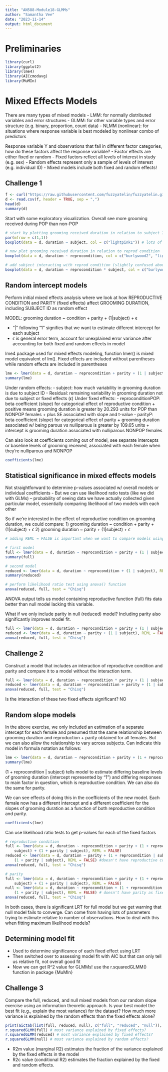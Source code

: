 ```yaml
---
title: "AN588-Module18-GLMMs"
author: "Samantha Vee"
date: "2023-11-14"
output: html_document
---
```

# Preliminaries
```r
library(curl)
library(ggplot2)
library(lme4)
library(AICcmodavg)
library(MuMIn)
```

# Mixed Effects Models
There are many types of mixed models
- LMM: for normally distributed variables and error structures
- GLMM: for other variable types and error structure (e.g. binary, proportion, count data) 
- NLMM (nonlinear): for situations where response variable is best modeled by nonlinear combo of predictors

Response variable Y and observations that fall in different factor categories, how do these factors affect the response variable?
- Factor effects are either fixed or random
- Fixed factors reflect all levels of interest in study (e.g. sex)
- Random effects represent only a sample of levels of interest (e.g. individual ID)
- Mixed models include both fixed and random effects! 

## Challenge 1
```r
f <- curl("https://raw.githubusercontent.com/fuzzyatelin/fuzzyatelin.github.io/master/AN588_Fall21/chimpgrooming.csv")
d <- read.csv(f, header = TRUE, sep = ",")
head(d)
summary(d)
```
Start with some exploratory visualization. Overall see more grooming received during POP than non-POP
```r
# start by plotting grooming received duration in relation to subject ID
par(mfrow = c(1,1))
boxplot(data = d, duration ~ subject, col = c("lightpink1")) # lots of individual variation

# now plot grooming received duration in relation to reprod condition
boxplot(data = d, duration ~ reprocondition, col = c("burlywood2", "lightpink1"))

# add subject interacting with reprod condition (slightly confused about this graph)
boxplot(data = d, duration ~ reprocondition * subject, col = c("burlywood2", "lightpink1"))
```

## Random intercept models
Perform initial mixed effects analysis where we look at how REPRODUCTIVE CONDITION and PARITY (fixed effects) affect GROOMING DURATION, including SUBJECT ID as random effect

MODEL: grooming duration ~ condition + parity + (1|subject) + ϵ

- “|” following “1” signifies that we want to estimate different intercept for each subject
- ϵ is general error term, account for unexplained error variance after accounting for both fixed and random effects in model

lme4 package used for mixed effects modeling, function lmer() is mixed model equivalent of lm(). Fixed effects are included without parentheses while random effects are included in parentheses
```r
lme <- lmer(data = d, duration ~ reprocondition + parity + (1 | subject))
summary(lme)
```

Under random effects:
- subject: how much variability in grooming duration is due to subject ID
- Residual: remaining variability in grooming duration not due to subject or fixed effects (ϵ)
Under fixed effects:
- reproconditionPOP: beta coefficient (slope) for categorical effect of reproductive condition
    + positive means grooming duration is greater by 20.293 units for POP than NONPOP females
    + plus SE associated with slope and t-value
- parityP: beta coefficient (slope) for categorical effect of parity
    + grooming duration associated w/ being parous vs nulliparous is greater by 109.65 units
    + intercept is grooming duration associated with nulliparous NONPOP females
    
Can also look at coefficients coming out of model, see separate intercepts or baseline levels of grooming received, associated with each female when they're nulliparous and NONPOP
```r
coefficients(lme)
```

## Statistical significance in mixed effects models
Not straightforward to determine p-values associated w/ overall models or individual coefficients
- But we can use likelihood ratio tests (like we did with GLMs) -- probability of seeing data we have actually collected given particular model, essentially comparing likelihood of two models with each other

So if we're interested in the effect of reproductive condition on grooming duration, we could compare:
1) grooming duration ~ condition + parity + (1|subject) + ϵ
2) grooming duration ~ parity + (1|subject) + ϵ
```r
# adding REML = FALSE is important when we want to compare models using the likelihood ratio test. REML uses different algorithm than orginary likelihood, which is what we're using here

# first model
full <- lmer(data = d, duration ~ reprocondition + parity + (1 | subject), REML = FALSE)
summary(full)

# second model
reduced <- lmer(data = d, duration ~ reprocondition + (1 | subject), REML = FALSE)
summary(reduced)

# perform likelihood ratio test using anova() function
anova(reduced, full, test = "Chisq")
```
ANOVA output tells us model containing reproductive function (full) fits data better than null model lacking this variable. 

What if we only include parity in null (reduced) model? Including parity also significantly improves model fit.
```r
full <- lmer(data = d, duration ~ reprocondition + parity + (1 | subject), REML = FALSE)
reduced <- lmer(data = d, duration ~ parity + (1 | subject), REML = FALSE)
anova(reduced, full, test = "Chisq")
```

## Challenge 2
Construct a model that includes an interaction of reproductive condition and parity and compare it to a model without the interaction term. 
```r
full <- lmer(data = d, duration ~ reprocondition * parity + (1 | subject), REML = FALSE)
reduced <- lmer(data = d, duration ~ reprocondition + parity + (1 | subject), REML = FALSE)
anova(reduced, full, test = "Chisq")
```

Is the interaction of these two fixed effects significant? NO

## Random slope models
In the above exercise, we only included an estimation of a separate intercept for each female and presumed that the same relationship between grooming duration and reproduction + parity obtained for all females. But we can also allow the relationship to vary across subjects. 
Can indicate this model in formula notation as follows:
```r
lme <- lmer(data = d, duration ~ reprocondition + parity + (1 + reprocondition | subject) + (1 + parity | subject), REML = FALSE)
summary(lme)
```

(1 + reprocondition | subject) tells model to estimate differing baseline levels of grooming duration (intercept represented by "1") and differing responses to main factor in question, which is reproductive condition. We can also do the same for parity.

We can see effects of doing this in the coefficients of the new model. Each female now has a different intercept and a different coefficient for the slopes of grooming duration as a function of both reproductive condition and parity.
```r
coefficients(lme)
```

Can use likelihood ratio tests to get p-values for each of the fixed factors
```r
# reproductive condition
full <- lmer(data = d, duration ~ reprocondition + parity + (1 + reprocondition |
    subject) + (1 + parity | subject), REML = FALSE)
reduced <- lmer(data = d, duration ~ parity + (1 + reprocondition | subject) +
    (1 + parity | subject), REML = FALSE) #doesn't have reproductive condition as fixed effect
anova(reduced, full, test = "Chisq")

# parity
full <- lmer(data = d, duration ~ reprocondition + parity + (1 + reprocondition |
    subject) + (1 + parity | subject), REML = FALSE)
null <- lmer(data = d, duration ~ reprocondition + (1 + reprocondition | subject) +
    (1 + parity | subject), REML = FALSE) # doesn't have parity as fixed effect
anova(reduced, full, test = "Chisq")
```

In both cases, there is significant LRT for full model but we get warning that null model fails to converge. Can come from having lots of parameters trying to estimate relative to number of observations. How to deal with this when fitting maximum likelihood models?

## Determining model fit
- Used to determine significance of each fixed effect using LRT
- Then switched over to assessing model fit with AIC but that can only tell us relative fit, not overall good fit
- Now we can get R^2 value for GLMMs! use the r.squaredGLMM() function in package {MuMIn}

## Challenge 3
Compare the full, reduced, and null mixed models from our random slope exercise using an information theoretic approach. Is your best model the best fit (e.g., explain the most variance) for the dataset? How much more variance is explained by the random effects than the fixed effects alone?
```r
print(aictab(list(full, reduced, null), c("full", "reduced", "null")), LL = FALSE)
r.squaredGLMM(full) # most variance explained by fixed effects?
r.squaredGLMM(reduced) # most variance explained by fixed effects?
r.squaredGLMM(null) # most variance explained by random effects?
```
- R2m value (marginal R2) estimates the fraction of the variance explained by the fixed effects in the model
- R2c value (conditional R2) estimates the fraction explained by the fixed and random effects.

